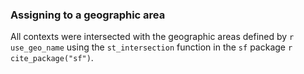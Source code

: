 ### Assigning to a geographic area

All contexts were intersected with the geographic areas defined by `r use_geo_name` using the `st_intersection` function in the `sf` package `r cite_package("sf")`.

<br>
